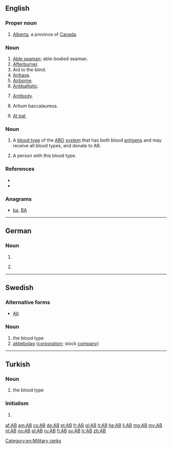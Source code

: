{{also|Appendix:Variations of "ab"}}
==English==
{{wikipedia}}

===Proper noun===
{{en-proper noun}}

# [[Alberta]], a province of [[Canada]].

===Noun===
{{en-noun|?}}

# [[able seaman|Able seaman]]; able-bodied seaman.
# [[afterburner|Afterburner]].
# Aid to the blind.
# [[airbase|Airbase]].
# [[airborne|Airborne]].
# [[antiballistic|Antiballistic]].
# {{context|medical|lang=en}} [[antibody|Antibody]].
# Artium baccalaureus.
# {{context|baseball|lang=en}} [[at bat|At bat]].

===Noun===
{{en-noun}}

# A [[blood type]] of the [[ABO]] [[system]] that has both blood [[antigen]]s and may receive all blood types, and donate to AB.
# {{lb|en|countable}} A person with this blood type.

===References===
* {{R:American Heritage 2000|AB}}
* {{R:Dictionary.com|AB}}

===Anagrams===
* [[ba#English|ba]], [[BA#English|BA]]

[[Category:en:Military ranks]]

----

==German==

===Noun===
{{head|de|noun}}

# {{abbreviation of|Anrufbeantworter|lang=de}}
# {{context|apartment listing|lang=de}} {{abbreviation of|Altbau|lang=de}}

----

==Swedish==

===Alternative forms===
* [[Ab]] {{qualifier|Finland Swedish, only in the sense "aktiebolag" below}}

===Noun===
{{head|sv|noun}}

# the blood type {{m|en|AB}}
# [[aktiebolag]] ([[corporation]]; stock [[company]])

----

==Turkish==

===Noun===
{{head|tr|noun}}

# the blood type {{m|en|AB}}

===Initialism===
{{rfc-header|Initialism}}
{{tr-initialism}}

# {{context|politics|lang=tr}} {{initialism of|Avrupa Birliği|lang=tr|nodot=1}} {{gloss|European Union}}

[[af:AB]]
[[am:AB]]
[[cs:AB]]
[[de:AB]]
[[et:AB]]
[[fr:AB]]
[[gl:AB]]
[[it:AB]]
[[he:AB]]
[[li:AB]]
[[mg:AB]]
[[my:AB]]
[[nl:AB]]
[[no:AB]]
[[pl:AB]]
[[ru:AB]]
[[fi:AB]]
[[sv:AB]]
[[tr:AB]]
[[zh:AB]]
